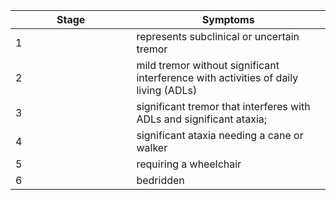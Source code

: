 Stage | Symptoms
----- | --------
1     | represents subclinical or uncertain tremor
2     | mild tremor without significant interference with activities of daily living (ADLs)
3     | significant tremor that interferes with ADLs and significant ataxia;
4     | significant ataxia needing a cane or walker
5     | requiring a wheelchair
6     | bedridden
